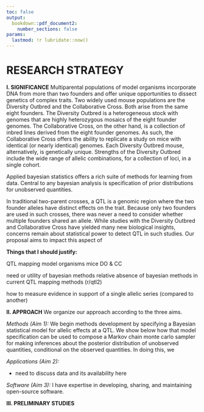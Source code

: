 ```yaml
---
toc: false
output: 
  bookdown::pdf_document2:
    number_sections: false
params:
  lastmod: !r lubridate::now()
---
```



# RESEARCH STRATEGY

**I. SIGNIFICANCE** Multiparental populations of model organisms incorporate DNA from more than two founders 
and offer unique opportunities to dissect genetics of complex traits. Two widely used mouse populations are 
the Diversity Outbred and the Collaborative Cross. Both arise from the same eight founders. The Diversity 
Outbred is a heterogeneous stock with genomes that are highly heterozygous mosaics of the eight founder 
genomes. The Collaborative Cross, on the other hand, is a collection of inbred lines derived from the eight 
founder genomes. As such, the Collaborative Cross offers the ability to replicate a study on mice with 
identical (or nearly identical) genomes. Each Diversity Outbred mouse, alternatively, is genetically unique. 
Strengths of the Diversity Outbred include the wide range of allelic combinations, for a collection of loci, 
in a single cohort. 

Applied bayesian statistics offers a rich suite of methods for learning from data. Central to any bayesian 
analysis is specification of prior distributions for unobserved quantities. 

In traditional two-parent crosses, a QTL is a genomic region where the two founder alleles have distinct 
effects on the trait. Because only two founders are used in such crosses, there was never a need to consider 
whether multiple founders shared an allele. While studies with the Diversity Outbred and Collaborative Cross 
have yielded many new biological insights, concerns remain about statistical power to detect QTL in such 
studies. Our proposal aims to impact this aspect of 


**Things that I should justify:**

QTL mapping
model organisms
mice
DO & CC

need or utility of bayesian methods 
relative absence of bayesian methods in current QTL mapping methods (r/qtl2)

how to measure evidence in support of a single allelic series (compared to another)



**II. APPROACH** We organize our approach according to the three aims. 

*Methods (Aim 1):* We begin methods development by specifying 
a Bayesian statistical model for allelic effects at a QTL. We show below how that 
model specification can be used to compose a Markov chain monte carlo sampler for 
making inferences about the posterior distribution of unobserved 
quantities, conditional on the observed quantities. In doing this, we 


*Applications (Aim 2):* 


- need to discuss data and its availability here




*Software (Aim 3):* I have expertise in developing, sharing, and maintaining open-source software.






**III. PRELIMINARY STUDIES** 

